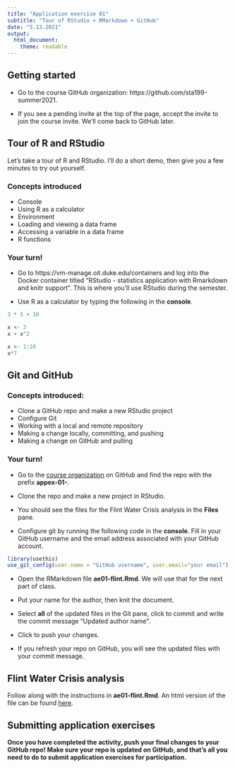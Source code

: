 ```yaml
---
title: "Application exercise 01"
subtitle: "Tour of RStudio + RMarkdown + GitHub"
date: "5.13.2021"
output: 
  html_document: 
    theme: readable
---
```


## Getting started

- Go to the course GitHub organization: https://github.com/sta199-summer2021. 

- If you see a pending invite at the top of the page, accept the invite to join the course invite. We'll come back to GitHub later.

## Tour of R and RStudio 

Let's take a tour of R and RStudio. I'll do a short demo, then give you a few minutes to try out yourself. 

### Concepts introduced

- Console
- Using R as a calculator
- Environment
- Loading and viewing a data frame
- Accessing a variable in a data frame
- R functions

### Your turn!

- Go to https://vm-manage.oit.duke.edu/containers and log into the Docker container titled "RStudio - statistics application with Rmarkdown and knitr support". This is where you'll use RStudio during the semester. 

- Use R as a calculator by typing the following in the **console**. 

```r
3 * 5 + 10
```

```r
x <- 3
x + x^2
```

```r
x <- 1:10
x*7
```

## Git and GitHub

### Concepts introduced:
 
- Clone a GitHub repo and make a new RStudio project 
- Configure Git
- Working with a local and remote repository
- Making a change locally, committing, and pushing
- Making a change on GitHub and pulling

### Your turn!

- Go to the [course organization](https://github.com/sta199-summer2021) on GitHub  and find the repo with the prefix **appex-01-**. 

- Clone the repo and make a new project in RStudio. 

- You should see the files for the Flint Water Crisis analysis in the **Files** pane. 

- Configure git by running the following code in the **console**. Fill in your GitHub username and the email address associated with your GitHub account. 


```r
library(usethis)
use_git_config(user.name = "GitHub username", user.email="your email")
```

- Open the RMarkdown file **ae01-flint.Rmd**. We will use that for the next part of class. 

- Put your name for the author, then knit the document. 

- Select **all** of the updated files in the Git pane, click to commit and write the commit message "Updated author name". 
- Click to push your changes.

- If you refresh your repo on GitHub, you will see the updated files with your commit message. 

## Flint Water Crisis analysis

Follow along with the instructions in **ae01-flint.Rmd**. An html version of the file can be found [here](https://sta199-summer2021.github.io/website/appex/ae01-flint.html).


## Submitting application exercises 

**Once you have completed the activity, push your final changes to your GitHub repo! Make sure your repo is updated on GitHub, and that's all you need to do to submit application exercises for participation.**
